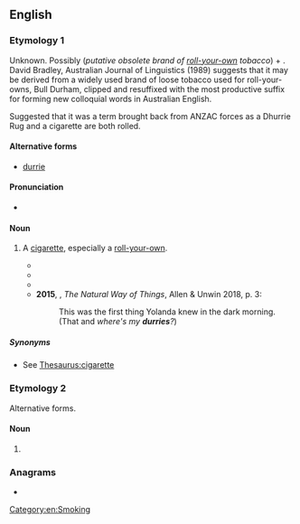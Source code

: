 ==English==

===Etymology 1===
Unknown. Possibly (''putative obsolete brand of [[roll-your-own]] tobacco'') + {{m|en|-y||diminutive suffix}}.<br>

David Bradley, Australian Journal of Linguistics (1989) suggests that it may be derived from a widely used brand of loose tobacco used for roll-your-owns, Bull Durham, clipped and resuffixed with the most productive suffix for forming new colloquial words in Australian English.

Suggested that it was a term brought back from ANZAC forces as a Dhurrie Rug and a cigarette are both rolled.

====Alternative forms====
* [[durrie]]

====Pronunciation====
* {{audio|en|EN-AU ck1 durry.ogg|Audio (AU)}}

====Noun====
{{en-noun}}

# {{lb|en|Australia|NZ|colloquial}} A [[cigarette]], especially a [[roll-your-own]].
#* {{quote-text|en|year=2003|author=C. C. Saint-Clair|title=Far from Maddy|page=224|url=http://books.google.com.au/books?id=MNafDpF6zGMC&pg=PA224&dq=%22Durry%22+cigarette+OR+smoke+-intitle:%22%22+-inauthor:%22%22&hl=en&sa=X&ei=2I9IT62wF_GfmQXUk7iiDg&redir_esc=y#v=onepage&q=%22Durry%22%20cigarette%20OR%20smoke%20-intitle%3A%22%22%20-inauthor%3A%22%22&f=false|passage=“Fire-head lady, you got a smoke?” asks the younger of the two men. “You got a '''durry'''. Cigarette.”}}
#* {{quote-text|en|year=2004|author=Jay Verney|title=Percussion|page=118|url=http://books.google.com.au/books?id=t_RQEdd7W3UC&pg=PA118&dq=%22Durry%22+cigarette+OR+smoke+-intitle:%22%22+-inauthor:%22%22&hl=en&sa=X&ei=2I9IT62wF_GfmQXUk7iiDg&redir_esc=y#v=onepage&q=%22Durry%22%20cigarette%20OR%20smoke%20-intitle%3A%22%22%20-inauthor%3A%22%22&f=false|passage=He pulled a tobacco pouch out of his pocket with a plastic bag containing what had to be a mind-altering substance. “You′re welcome to join me in a '''durry''',” he said, rolling himself a cigarette.}}
#* {{quote-text|en|year=2007|author=Kevin Hallewell|title=Woop Woop|page=151|url=http://books.google.com.au/books?id=L-yb3Ki47s8C&pg=PA151&dq=%22Durry%22+cigarette+OR+smoke+-intitle:%22%22+-inauthor:%22%22&hl=en&sa=X&ei=2I9IT62wF_GfmQXUk7iiDg&redir_esc=y#v=onepage&q=%22Durry%22%20cigarette%20OR%20smoke%20-intitle%3A%22%22%20-inauthor%3A%22%22&f=false|passage=He thought for a moment as he deftly rolled the paper and tobacco into a '''durry''', licked the edge and stuck it down.}}
#* '''2015''', {{w|Charlotte Wood}}, ''The Natural Way of Things'', Allen & Unwin 2018, p. 3:
#*: This was the first thing Yolanda knew in the dark morning. (That and ''where's my '''durries'''?'')

=====Synonyms=====
* See [[Thesaurus:cigarette]]

===Etymology 2===
Alternative forms.

====Noun====
{{en-noun|?}}

# {{alternative form of|en|dhurrie}}

===Anagrams===
* {{anagrams|en|a=drruy|Drury|drury}}

[[Category:en:Smoking]]